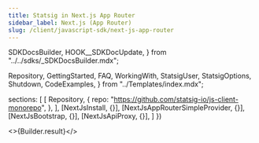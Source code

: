 ```yaml
---
title: Statsig in Next.js App Router
sidebar_label: Next.js (App Router)
slug: /client/javascript-sdk/next-js-app-router
---
```



  SDKDocsBuilder,
  HOOK__SDKDocUpdate,
} from "../../sdks/_SDKDocsBuilder.mdx";

  Repository,
  GettingStarted,
  FAQ,
  WorkingWith,
  StatsigUser,
  StatsigOptions,
  Shutdown,
  CodeExamples,
} from "../Templates/index.mdx";






  sections: [
    [
      Repository,
      {
        repo: "https://github.com/statsig-io/js-client-monorepo",
      },
    ],
    [NextJsInstall, {}],
    [NextJsAppRouterSimpleProvider, {}],
    [NextJsBootstrap, {}],
    [NextJsApiProxy, {}],
  ]
})


<>{Builder.result}</>






